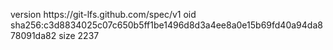 version https://git-lfs.github.com/spec/v1
oid sha256:c3d8834025c07c650b5ff1be1496d8d3a4ee8a0e15b69fd40a94da878091da82
size 2237
